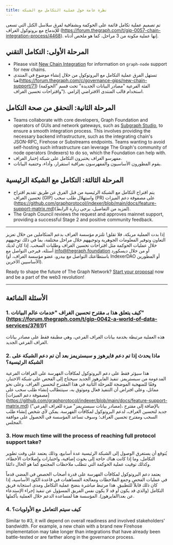 ```yaml
---
title: نظرة عامة حول عملية التكامل مع الشبكة
---
```


تم تصميم عملية تكامل قائمة على الحوكمة وبشفافية لفرق سلاسل الكتل التي تسعى للإندماج مع بروتوكول الغراف (https://forum.thegraph.com/t/gip-0057-chain-integration-process/4468). إنها عملية مكونة من 3 مراحل، كما هو ملخص أدناه.

## المرحلة الأولى: التكامل التقني

- Please visit [New Chain Integration](/new-chain-integration/) for information on `graph-node` support for new chains.
- تستهل الفرق عملية التكامل مع البروتوكول من خلال إنشاء موضوع في المنتدى هنا(https://forum.thegraph.com/c/governance-gips/new-chain-support/71) (الفئة الفرعية "مصادر البيانات الجديدة" تحت قسم "الحوكمة واقتراحات تحسين الغراف"). استخدام قالب المنتدى الافتراضي إلزامي.

## المرحلة الثانية: التحقق من صحة التكامل

- Teams collaborate with core developers, Graph Foundation and operators of GUIs and network gateways, such as [Subgraph Studio](https://thegraph.com/studio/), to ensure a smooth integration process. This involves providing the necessary backend infrastructure, such as the integrating chain's JSON-RPC, Firehose or Substreams endpoints. Teams wanting to avoid self-hosting such infrastructure can leverage The Graph's community of node operators (Indexers) to do so, which the Foundation can help with.
- مفهرسو الغراف يختبرون التكامل على شبكة إختبار الغراف.
- يقوم المطورون الأساسيون والمفهرسون بمراقبة استقرار، وأداء، وحتمية البيانات.

## المرحلة الثالثة: التكامل مع الشبكة الرئيسية

- يتم اقتراح التكامل مع الشبكة الرئيسية من قبل الفرق عن طريق تقديم اقتراح تحسين الغراف (GIP) واستهلال طلب سحب (PR) على مصفوفة دعم الميزات (https://github.com/graphprotocol/indexer/blob/main/docs/feature-support-matrix.md)(لمزيد من التفاصيل، يرجى زيارة الرابط).
- The Graph Council reviews the request and approves mainnet support, providing a successful Stage 2 and positive community feedback.

---

إذا بدت العملية مربكة، فلا تقلق! تلتزم مؤسسة الغراف بدعم المتكاملين من خلال تعزيز التعاون وتوفير المعلومات الجوهرية وتوجيههم خلال مراحل مختلفة، بما في ذلك توجيههم خلال عمليات الحوكمة مثل اقتراحات تحسين الغراف وطلبات السحب. إذا كان لديك أسئلة، فيرجى التواصل مع [info@thegraph.foundation](mailto:info@thegraph.foundation) أو من خلال ديسكورد (باستطاعتك التواصل مع بيدرو، عضو مؤسسة الغراف، أو IndexerDAO أو المطورين الأساسيين الآخرين).

Ready to shape the future of The Graph Network? [Start your proposal](https://github.com/graphprotocol/graph-improvement-proposals/blob/main/gips/0057-chain-integration-process.md) now and be a part of the web3 revolution!

---

## الأسئلة الشائعة

### 1. كيف يتعلق هذا بـ مقترح تحسين الغراف "خدمات عالم البيانات" (https://forum.thegraph.com/t/gip-0042-a-world-of-data-services/3761)؟

هذه العملية مرتبطة بخدمة بيانات الغراف الفرعي، وهي مطبقة فقط على مصادر بيانات الغراف الفرعي الجديد.

### 2. ماذا يحدث إذا تم دعم فايرهوز و سبستريمز بعد أن تم دعم الشبكة على الشبكة الرئيسية؟

هذا سيؤثر فقط على دعم البروتوكول لمكافآت الفهرسة على الغرافات الفرعية المدعومة من سبستريمز. تنفيذ الفايرهوز الجديد سيحتاج إلى الفحص على شبكة الاختبار، وفقًا للمنهجية الموضحة للمرحلة الثانية في هذا المقترح لتحسين الغراف. وعلى نحو مماثل، وعلى افتراض أن التنفيذ فعال وموثوق به، سيتتطالب إنشاء طلب سحب على [مصفوفة دعم الميزات] (https://github.com/graphprotocol/indexer/blob/main/docs/feature-support-matrix.md) ("مصادر بيانات سبستريمز" ميزة للغراف الفرعي)، بالإضافة إلى مقترح جديد لتحسين الغراف، لدعم البروتوكول لمكافآت الفهرسة. يمكن لأي شخص إنشاء طلب السحب ومقترح تحسين الغراف؛ وسوف تساعد المؤسسة في الحصول على موافقة المجلس.

### 3. How much time will the process of reaching full protocol support take?

يُتوقع أن يستغرق الوصول إلى الشبكة الرئيسية عدة أسابيع، وذلك يعتمد على وقت تطوير التكامل، وما إذا كانت هناك حاجة إلى بحوث إضافية، واختبارات وإصلاحات الأخطاء، وكذلك توقيت عملية الحوكمة التي تتطلب ملاحظات المجتمع كما هو الحال دائمًا.

يعتمد دعم البروتوكول لمكافآت الفهرسة على قدرة أصحاب الحصص في المضي قدماً في عمليات الفحص وجمع الملاحظات ومعالجة المساهمات في قاعدة الكود الأساسية، إذا كان ذلك قابلاً للتطبيق. هذا مرتبط مباشرة بنضج عملية التكامل ومدى استجابة فريق التكامل (والذي قد يكون أو قد لا يكون نفس الفريق المسؤول عن تنفيذ إجراء الإستدعاء عن بعد\الفايرهوز). المؤسسة هنا لمساعدة الدعم خلال العملية بأكملها.

### 4. كيف سيتم التعامل مع الأولويات؟

Similar to #3, it will depend on overall readiness and involved stakeholders' bandwidth. For example, a new chain with a brand new Firehose implementation may take longer than integrations that have already been battle-tested or are farther along in the governance process.
